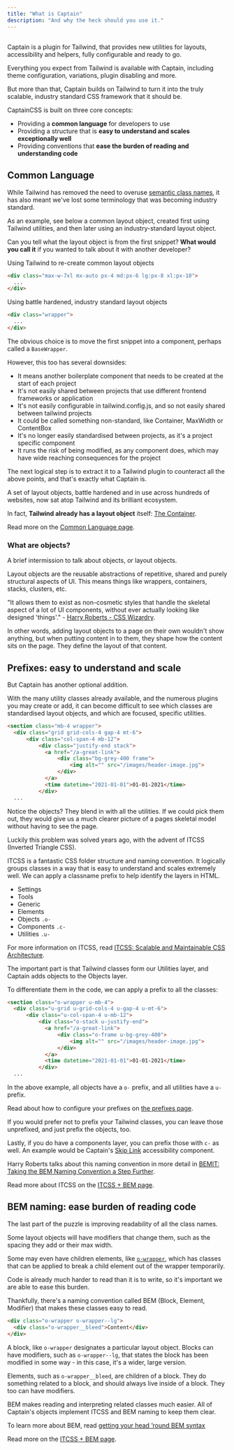 ```yaml
---
title: "What is Captain"
description: "And why the heck should you use it."
---
```



## <Heading hidden>Overview</Heading>

Captain is a plugin for Tailwind, that provides new utilities for layouts, accessibility and helpers, fully configurable and ready to go.

Everything you expect from Tailwind is available with Captain, including theme configuration, variations, plugin disabling and more.

But more than that, Captain builds on Tailwind to turn it into the truly scalable, industry standard CSS framework that it should be.

CaptainCSS is built on three core concepts:

- Providing a **common language** for developers to use
- Providing a structure that is **easy to understand and scales exceptionally well**
- Providing conventions that **ease the burden of reading and understanding code**

## Common Language

While Tailwind has removed the need to overuse [semantic class names](https://adamwathan.me/css-utility-classes-and-separation-of-concerns/),
it has also meant we've lost some terminology that was becoming industry standard.

As an example, see below a common layout object, created first using Tailwind utilities, and then later using an industry-standard
layout object.

Can you tell what the layout object is from the first snippet? **What would you call it** if you wanted to talk about it with another developer?

<TipBad>Using Tailwind to re-create common layout objects</TipBad>

```html lightBlue
<div class="max-w-7xl mx-auto px-4 md:px-6 lg:px-8 xl:px-10">
  ...
</div>
```

<TipGood>Using battle hardened, industry standard layout objects</TipGood>

```html lightBlue
<div class="wrapper">
  ...
</div>
```

The obvious choice is to move the first snippet into a component, perhaps called a `BaseWrapper`.

However, this too has several downsides:

- It means another boilerplate component that needs to be created at the start of each project
- It's not easily shared between projects that use different frontend frameworks or application
- It's not easily configurable in tailwind.config.js, and so not easily shared between tailwind projects
- It could be called something non-standard, like Container, MaxWidth or ContentBox
- It's no longer easily standardised between projects, as it's a project specific component
- It runs the risk of being modified, as any component does, which may have wide reaching consequences for the project

The next logical step is to extract it to a Tailwind plugin to counteract all the above points, and that's exactly what Captain is.

A set of layout objects, battle hardened and in use across hundreds of websites, now sat atop Tailwind and its brilliant ecosystem.

In fact, **Tailwind already has a layout object** itself: [The Container](https://tailwindcss.com/docs/container).

Read more on the [Common Language page](/docs/common-language).

### What are objects?

A brief intermission to talk about objects, or layout objects.

Layout objects are the reusable abstractions of repetitive, shared and purely structural aspects of UI. This means things
like wrappers, containers, stacks, clusters, etc.

"It allows them to exist as non-cosmetic styles that handle the skeletal aspect of a lot of UI components, without ever actually
looking like designed 'things'." - [Harry Roberts - CSS Wizardry](https://csswizardry.com/2015/03/more-transparent-ui-code-with-namespaces/).

In other words, adding layout objects to a page on their own wouldn't show anything, but when putting content in to them, they
shape how the content sits on the page. They define the layout of that content.

## Prefixes: easy to understand and scale

But Captain has another optional addition.

With the many utility classes already available, and the numerous plugins you may create or add, it can become difficult
to see which classes are standardised layout objects, and which are focused, specific utilities.

```html lightBlue
<section class="mb-4 wrapper">
  <div class="grid grid-cols-4 gap-4 mt-6">
      <div class="col-span-4 mb-12">
          <div class="justify-end stack">
            <a href="/a-great-link">
                <div class="bg-grey-400 frame">
                    <img alt="" src="/images/header-image.jpg">
                </div>
            </a>
            <time datetime="2021-01-01">01-01-2021</time>
          </div>
  ...
```

Notice the objects? They blend in with all the utilities. If we could pick them out, they would give us a much clearer picture of
a pages skeletal model without having to see the page.

Luckily this problem was solved years ago, with the advent of ITCSS (<abbr>Inverted Triangle CSS</abbr>).

ITCSS is a fantastic CSS folder structure and naming convention. It logically groups classes in a way that is easy to understand 
and scales extremely well. We can apply a classname prefix to help identify the layers in HTML.

- Settings
- Tools
- Generic
- Elements
- Objects `.o-`
- Components `.c-`
- Utilities `.u-`

For more information on ITCSS, read [ITCSS: Scalable and Maintainable CSS Architecture](https://www.xfive.co/blog/itcss-scalable-maintainable-css-architecture/).

The important part is that Tailwind classes form our Utilities layer, and Captain adds objects to the Objects layer.

To differentiate them in the code, we can apply a prefix to all the classes:

```html lightBlue
<section class="o-wrapper u-mb-4">
  <div class="u-grid u-grid-cols-4 u-gap-4 u-mt-6">
      <div class="u-col-span-4 u-mb-12">
          <div class="o-stack u-justify-end">
            <a href="/a-great-link">
                <div class="o-frame u-bg-grey-400">
                    <img alt="" src="/images/header-image.jpg">
                </div>
            </a>
            <time datetime="2021-01-01">01-01-2021</time>
          </div>
  ...
```

In the above example, all objects have a `o-` prefix, and all utilities have a `u-` prefix.

Read about how to configure your prefixes on [the prefixes page](/docs/prefixes).

If you would prefer not to prefix your Tailwind classes, you can leave those unprefixed, and just prefix the objects, too.

Lastly, if you do have a components layer, you can prefix those with `c-` as well. An example would be Captain's
[Skip Link](/docs/skip-link) accessibility component.

Harry Roberts talks about this naming convention in more detail in [BEMIT: Taking the BEM Naming Convention a Step Further](https://csswizardry.com/2015/08/bemit-taking-the-bem-naming-convention-a-step-further/).

Read more about ITCSS on the [ITCSS + BEM page](/docs/itcss-bem).

## BEM naming: ease burden of reading code

The last part of the puzzle is improving readability of all the class names.

Some layout objects will have modifiers that change them, such as the spacing they add or their max width.

Some may even have children elements, like [`o-wrapper`](/docs/wrapper), which has classes that can be applied to break a
child element out of the wrapper temporarily.

Code is already much harder to read than it is to write, so it's important we are able to ease this burden.

Thankfully, there's a naming convention called BEM (<abbr>Block, Element, Modifier</abbr>) that makes these classes easy to read.

```html lightBlue
<div class="o-wrapper o-wrapper--lg">
  <div class="o-wrapper__bleed">Content</div>
</div>
```

A block, like `o-wrapper` designates a particular layout object. Blocks can have modifiers, such as `o-wrapper--lg`, that
states the block has been modified in some way - in this case, it's a wider, large version.

Elements, such as `o-wrapper__bleed`, are children of a block. They do something related to a block, and should always live inside of a block.
They too can have modifiers.

BEM makes reading and interpreting related classes much easier. All of Captain's objects implement ITCSS and BEM naming to keep them clear.

To learn more about BEM, read [getting your head ’round BEM syntax](http://csswizardry.com/2013/01/mindbemding-getting-your-head-round-bem-syntax/) 

Read more on the [ITCSS + BEM page](/docs/itcss-bem).
